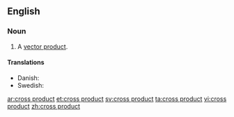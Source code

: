 ==English==

===Noun===
{{en-noun|sg=[[cross]] [[product]]}}

#{{vector}} A [[vector product]].

====Translations====
* Danish: {{t|da|krydsprodukt|n}}
* Swedish: {{t+|sv|kryssprodukt|c}}

[[ar:cross product]]
[[et:cross product]]
[[sv:cross product]]
[[ta:cross product]]
[[vi:cross product]]
[[zh:cross product]]
